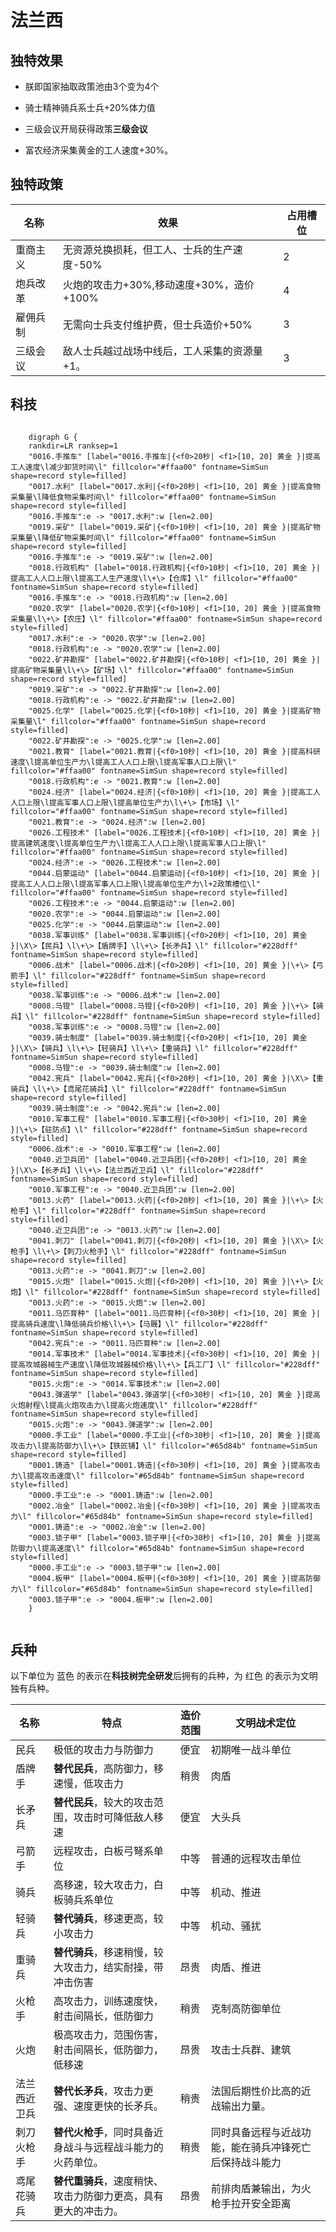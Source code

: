 
# 法兰西
    
## 独特效果

* <Highlight color="#4EC5F1">朕即国家</Highlight>抽取政策池由3个变为4个
  
* <Highlight color="#eb4c4c">骑士精神</Highlight>骑兵系士兵+20%体力值
  
* <Highlight color="#4EC5F1">三级会议</Highlight>开局获得政策**三级会议**
  
* <Highlight color="#4EC5F1">富农经济</Highlight>采集黄金的工人速度+30%。

## 独特政策

| 名称     | 效果                                       | 占用槽位 |
|--------|------------------------------------------|----------|
| 重商主义 | 无资源兑换损耗，但工人、士兵的生产速度-50%   | 2        |
| 炮兵改革 | 火炮的攻击力+30%,移动速度+30%，造价+100%    | 4        |
| 雇佣兵制 | 无需向士兵支付维护费，但士兵造价+50%        | 3        |
| 三级会议 | 敌人士兵越过战场中线后，工人采集的资源量+1。 | 3        |

## 科技

```kroki type=graphviz 
  	
	digraph G {
	rankdir=LR ranksep=1
	"0016.手推车" [label="0016.手推车|{<f0>20秒| <f1>[10, 20] 黄金 }|提高工人速度\l减少卸货时间\l" fillcolor="#ffaa00" fontname=SimSun shape=record style=filled]
	"0017.水利" [label="0017.水利|{<f0>20秒| <f1>[10, 20] 黄金 }|提高食物采集量\l降低食物采集时间\l" fillcolor="#ffaa00" fontname=SimSun shape=record style=filled]
	"0016.手推车":e -> "0017.水利":w [len=2.00]
	"0019.采矿" [label="0019.采矿|{<f0>10秒| <f1>[10, 20] 黄金 }|提高矿物采集量\l降低矿物采集时间\l" fillcolor="#ffaa00" fontname=SimSun shape=record style=filled]
	"0016.手推车":e -> "0019.采矿":w [len=2.00]
	"0018.行政机构" [label="0018.行政机构|{<f0>10秒| <f1>[10, 20] 黄金 }|提高工人人口上限\l提高工人生产速度\l\+\>【仓库】\l" fillcolor="#ffaa00" fontname=SimSun shape=record style=filled]
	"0016.手推车":e -> "0018.行政机构":w [len=2.00]
	"0020.农学" [label="0020.农学|{<f0>10秒| <f1>[10, 20] 黄金 }|提高食物采集量\l\+\>【农庄】\l" fillcolor="#ffaa00" fontname=SimSun shape=record style=filled]
	"0017.水利":e -> "0020.农学":w [len=2.00]
	"0018.行政机构":e -> "0020.农学":w [len=2.00]
	"0022.矿井勘探" [label="0022.矿井勘探|{<f0>10秒| <f1>[10, 20] 黄金 }|提高矿物采集量\l\+\>【矿场】\l" fillcolor="#ffaa00" fontname=SimSun shape=record style=filled]
	"0019.采矿":e -> "0022.矿井勘探":w [len=2.00]
	"0018.行政机构":e -> "0022.矿井勘探":w [len=2.00]
	"0025.化学" [label="0025.化学|{<f0>10秒| <f1>[10, 20] 黄金 }|提高矿物采集量\l" fillcolor="#ffaa00" fontname=SimSun shape=record style=filled]
	"0022.矿井勘探":e -> "0025.化学":w [len=2.00]
	"0021.教育" [label="0021.教育|{<f0>10秒| <f1>[10, 20] 黄金 }|提高科研速度\l提高单位生产力\l提高工人人口上限\l提高军事人口上限\l" fillcolor="#ffaa00" fontname=SimSun shape=record style=filled]
	"0018.行政机构":e -> "0021.教育":w [len=2.00]
	"0024.经济" [label="0024.经济|{<f0>10秒| <f1>[10, 20] 黄金 }|提高工人人口上限\l提高军事人口上限\l提高单位生产力\l\+\>【市场】\l" fillcolor="#ffaa00" fontname=SimSun shape=record style=filled]
	"0021.教育":e -> "0024.经济":w [len=2.00]
	"0026.工程技术" [label="0026.工程技术|{<f0>10秒| <f1>[10, 20] 黄金 }|提高建筑速度\l提高单位生产力\l提高工人人口上限\l提高军事人口上限\l" fillcolor="#ffaa00" fontname=SimSun shape=record style=filled]
	"0024.经济":e -> "0026.工程技术":w [len=2.00]
	"0044.启蒙运动" [label="0044.启蒙运动|{<f0>10秒| <f1>[10, 20] 黄金 }|提高工人人口上限\l提高军事人口上限\l提高单位生产力\l+2政策槽位\l" fillcolor="#ffaa00" fontname=SimSun shape=record style=filled]
	"0026.工程技术":e -> "0044.启蒙运动":w [len=2.00]
	"0020.农学":e -> "0044.启蒙运动":w [len=2.00]
	"0025.化学":e -> "0044.启蒙运动":w [len=2.00]
	"0038.军事训练" [label="0038.军事训练|{<f0>20秒| <f1>[10, 20] 黄金 }|\X\>【民兵】\l\+\>【盾牌手】\l\+\>【长矛兵】\l" fillcolor="#228dff" fontname=SimSun shape=record style=filled]
	"0006.战术" [label="0006.战术|{<f0>20秒| <f1>[10, 20] 黄金 }|\+\>【弓箭手】\l" fillcolor="#228dff" fontname=SimSun shape=record style=filled]
	"0038.军事训练":e -> "0006.战术":w [len=2.00]
	"0008.马镫" [label="0008.马镫|{<f0>20秒| <f1>[10, 20] 黄金 }|\+\>【骑兵】\l" fillcolor="#228dff" fontname=SimSun shape=record style=filled]
	"0038.军事训练":e -> "0008.马镫":w [len=2.00]
	"0039.骑士制度" [label="0039.骑士制度|{<f0>20秒| <f1>[10, 20] 黄金 }|\X\>【骑兵】\l\+\>【轻骑兵】\l\+\>【重骑兵】\l" fillcolor="#228dff" fontname=SimSun shape=record style=filled]
	"0008.马镫":e -> "0039.骑士制度":w [len=2.00]
	"0042.宪兵" [label="0042.宪兵|{<f0>20秒| <f1>[10, 20] 黄金 }|\X\>【重骑兵】\l\+\>【鸢尾花骑兵】\l" fillcolor="#228dff" fontname=SimSun shape=record style=filled]
	"0039.骑士制度":e -> "0042.宪兵":w [len=2.00]
	"0010.军事工程" [label="0010.军事工程|{<f0>30秒| <f1>[10, 20] 黄金 }|\+\>【驻防点】\l" fillcolor="#228dff" fontname=SimSun shape=record style=filled]
	"0006.战术":e -> "0010.军事工程":w [len=2.00]
	"0040.近卫兵团" [label="0040.近卫兵团|{<f0>20秒| <f1>[10, 20] 黄金 }|\X\>【长矛兵】\l\+\>【法兰西近卫兵】\l" fillcolor="#228dff" fontname=SimSun shape=record style=filled]
	"0010.军事工程":e -> "0040.近卫兵团":w [len=2.00]
	"0013.火药" [label="0013.火药|{<f0>20秒| <f1>[10, 20] 黄金 }|\+\>【火枪手】\l" fillcolor="#228dff" fontname=SimSun shape=record style=filled]
	"0040.近卫兵团":e -> "0013.火药":w [len=2.00]
	"0041.刺刀" [label="0041.刺刀|{<f0>20秒| <f1>[10, 20] 黄金 }|\X\>【火枪手】\l\+\>【刺刀火枪手】\l" fillcolor="#228dff" fontname=SimSun shape=record style=filled]
	"0013.火药":e -> "0041.刺刀":w [len=2.00]
	"0015.火炮" [label="0015.火炮|{<f0>20秒| <f1>[10, 20] 黄金 }|\+\>【火炮】\l" fillcolor="#228dff" fontname=SimSun shape=record style=filled]
	"0013.火药":e -> "0015.火炮":w [len=2.00]
	"0011.马匹育种" [label="0011.马匹育种|{<f0>30秒| <f1>[10, 20] 黄金 }|提高骑兵速度\l降低骑兵价格\l\+\>【马厩】\l" fillcolor="#228dff" fontname=SimSun shape=record style=filled]
	"0042.宪兵":e -> "0011.马匹育种":w [len=2.00]
	"0014.军事技术" [label="0014.军事技术|{<f0>30秒| <f1>[10, 20] 黄金 }|提高攻城器械生产速度\l降低攻城器械价格\l\+\>【兵工厂】\l" fillcolor="#228dff" fontname=SimSun shape=record style=filled]
	"0015.火炮":e -> "0014.军事技术":w [len=2.00]
	"0043.弹道学" [label="0043.弹道学|{<f0>30秒| <f1>[10, 20] 黄金 }|提高火炮射程\l提高火炮攻击力\l提高火炮速度\l" fillcolor="#228dff" fontname=SimSun shape=record style=filled]
	"0015.火炮":e -> "0043.弹道学":w [len=2.00]
	"0000.手工业" [label="0000.手工业|{<f0>30秒| <f1>[10, 20] 黄金 }|提高攻击力\l提高防御力\l\+\>【铁匠铺】\l" fillcolor="#65d84b" fontname=SimSun shape=record style=filled]
	"0001.铸造" [label="0001.铸造|{<f0>30秒| <f1>[10, 20] 黄金 }|提高攻击力\l提高攻击速度\l" fillcolor="#65d84b" fontname=SimSun shape=record style=filled]
	"0000.手工业":e -> "0001.铸造":w [len=2.00]
	"0002.冶金" [label="0002.冶金|{<f0>30秒| <f1>[10, 20] 黄金 }|提高攻击力\l" fillcolor="#65d84b" fontname=SimSun shape=record style=filled]
	"0001.铸造":e -> "0002.冶金":w [len=2.00]
	"0003.锁子甲" [label="0003.锁子甲|{<f0>30秒| <f1>[10, 20] 黄金 }|提高防御力\l提高速度\l" fillcolor="#65d84b" fontname=SimSun shape=record style=filled]
	"0000.手工业":e -> "0003.锁子甲":w [len=2.00]
	"0004.板甲" [label="0004.板甲|{<f0>30秒| <f1>[10, 20] 黄金 }|提高防御力\l" fillcolor="#65d84b" fontname=SimSun shape=record style=filled]
	"0003.锁子甲":e -> "0004.板甲":w [len=2.00]
	}


```

## 兵种

以下单位为<Highlight color="#4EC5F1"> 蓝色 </Highlight>的表示在**科技树完全研发**后拥有的兵种，为<Highlight color="#eb4c4c"> 红色 </Highlight>的表示为文明独有兵种。

| <TableSpan width="80px">名称</TableSpan>                                           | 特点                                                       | 造价范围 | 文明战术定位                                          |
|-----------------------------------------------|----------------------------------------------------------|--------|-----------------------------------------------------|
| 民兵                                            | 极低的攻击力与防御力                                       | 便宜     | 初期唯一战斗单位                                      |
| <Highlight color="#4EC5F1">盾牌手</Highlight>       | **替代民兵**，高防御力，移速慢，低攻击力                      | 稍贵     | 肉盾                                                  |
| 长矛兵                                          | **替代民兵**，较大的攻击范围，攻击时可降低敌人移速           | 便宜     | 大头兵                                                |
| <Highlight color="#4EC5F1">弓箭手</Highlight>       | 远程攻击，白板弓弩系单位                                    | 中等     | 普通的远程攻击单位                                    |
| 骑兵                                            | 高移速，较大攻击力，白板骑兵系单位                           | 中等     | 机动、推进                                             |
| <Highlight color="#4EC5F1">轻骑兵</Highlight>       | **替代骑兵**，移速更高，较小攻击力                           | 中等     | 机动、骚扰                                             |
| 重骑兵                                          | **替代骑兵**，移速稍慢，较大攻击力，结实耐操，带冲击伤害       | 昂贵     | 肉盾、推进                                             |
| 火枪手                                          | 高攻击力，训练速度快，射击间隔长，低防御力                    | 稍贵     | 克制高防御单位                                        |
| <Highlight color="#4EC5F1">火炮</Highlight>         | 极高攻击力，范围伤害，射击间隔长，低防御力，低移速             | 昂贵     | 攻击士兵群、建筑                                       |
| <Highlight color="#eb4c4c">法兰西近卫兵</Highlight> | **替代长矛兵**，攻击力更强、速度更快的长矛兵。                | 稍贵     | 法国后期性价比高的近战输出力量。                       |
| <Highlight color="#eb4c4c">刺刀火枪手</Highlight>   | **替代火枪手**，同时具备近身战斗与远程战斗能力的火药单位。   | 稍贵     | 同时具备远程与近战功能，能在骑兵冲锋死亡后保持战斗能力 |
| <Highlight color="#eb4c4c">鸢尾花骑兵</Highlight>   | **替代重骑兵**，速度稍快、攻击力防御力更高，具有更大的冲击力。 | 昂贵     | 前排肉盾兼输出，为火枪手拉开安全距离                   |